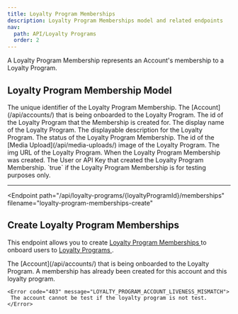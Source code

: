 ```yaml
---
title: Loyalty Program Memberships
description: Loyalty Program Memberships model and related endpoints
nav:
  path: API/Loyalty Programs
  order: 2
---
```


A Loyalty Program Membership represents an Account's membership to a Loyalty Program.

## Loyalty Program Membership Model

<Properties>
  <Property name="id" type="string">
    The unique identifier of the Loyalty Program Membership.
  </Property>

  <Property name="accountId" type="string">
    The [Account](/api/accounts/) that is being onboarded to the Loyalty Program.
  </Property>

  <Property name="programId" type="string">
    The id of the Loyalty Program that the Membership is created for.
  </Property>

  <Property name="name" type="string">
    The display name of the Loyalty Program.
  </Property>

  <Property name="description" type="string">
    The displayable description for the Loyalty Program.
  </Property>

  <Property name="status" type="string">
    The status of the Loyalty Program Membership.
  </Property>

  <Property name="mediaUploadId" type="string">
    The id of the [Media Upload](/api/media-uploads/) image of the Loyalty Program.
  </Property>

  <Property name="img" type="string">
    The img URL of the Loyalty Program.
  </Property>

  <Property name="createdAt" type="timestamp">
    When the Loyalty Program Membership was created.
  </Property>

  <Property name="createdBy" type="crn">
    The User or API Key that created the Loyalty Program Membership.
  </Property>

  <Property name="test" type="boolean">
    `true` if the Loyalty Program Membership is for testing purposes only.
  </Property>
</Properties>

---

<Endpoint
  path="/api/loyalty-programs/{loyaltyProgramId}/memberships"
  filename="loyalty-program-memberships-create"
>
  ## Create Loyalty Program Memberships <Badge type="experimental"/>

  This endpoint allows you to create [ Loyalty Program Memberships ](#loyalty-program-membership-model) to onboard users to [ Loyalty Programs ](#loyalty-program-model).

  <Properties>
    <Property name="accountId" type="string" required>
      The [Account](/api/accounts/) that is being onboarded to the Loyalty Program.
    </Property>
  </Properties>

  <Properties heading="Errors">
    <Error code="403" message="MEMBERSHIP_ALREADY_EXISTS">
     A membership has already been created for this account and this loyalty program.
    </Error>

    <Error code="403" message="LOYALTY_PROGRAM_ACCOUNT_LIVENESS_MISMATCH">
     The account cannot be test if the loyalty program is not test.
    </Error>
  </Properties>
</Endpoint>
